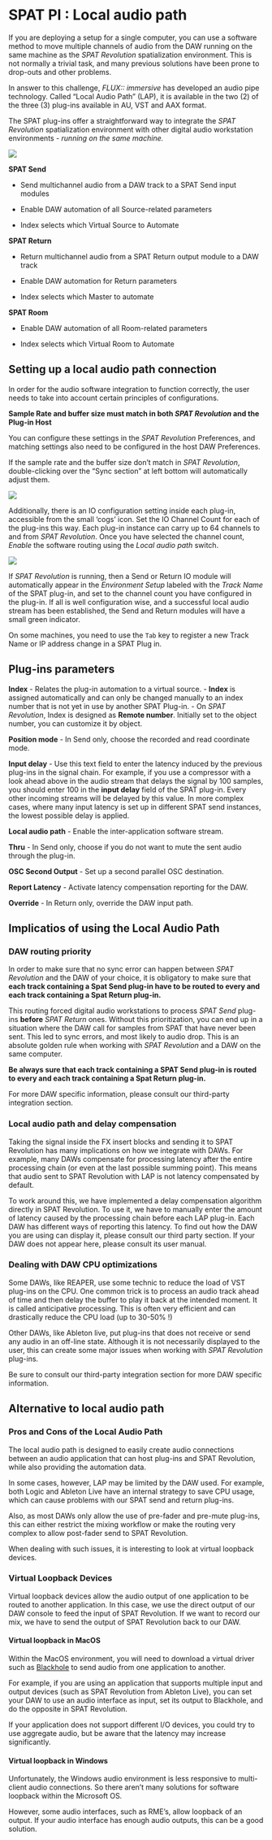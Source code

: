 # SPAT PI : Local audio path {#sec-lap}

If you are deploying a setup for a single computer, you can use a software method to move multiple channels of audio from the DAW running on the same machine as the _SPAT Revolution_ spatialization environment.
This is not normally a trivial task, and many previous solutions have been prone to drop-outs and other problems.

In answer to this challenge, *FLUX:: immersive* has developed an audio pipe technology. Called "Local Audio Path" (LAP), it is available in the two (2) of the three (3) plug-ins available in AU, VST and AAX format.

The SPAT plug-ins offer a straightforward way to integrate the _SPAT Revolution_ spatialization environment with other digital audio workstation environments - _running on the same machine._

![](https://media.githubusercontent.com/media/FLUX-SE/doc_images/main/SpatR/ThirdParty/ReaperPlugins.png)

**SPAT Send**

- Send multichannel audio from a DAW track to a SPAT Send input modules

- Enable DAW automation of all Source-related parameters

- Index selects which Virtual Source to Automate

**SPAT Return**

- Return multichannel audio from a SPAT Return output module to a DAW track

- Enable DAW automation for Return parameters

- Index selects which Master to automate


**SPAT Room**

- Enable DAW automation of all Room-related parameters

- Index selects which Virtual Room to Automate

## Setting up a local audio path connection

In order for the audio software integration to function correctly, the user needs to
take into account certain principles of configurations.

:::{.callout-warning}
 **Sample Rate and buffer size must match in both _SPAT Revolution_ and the Plug-in Host**
:::

You can configure these settings in the _SPAT Revolution_ Preferences, and matching settings also need to be configured in the host DAW Preferences.

:::{.callout-note}
If the sample rate and the buffer size don't match in  _SPAT Revolution_, double-clicking over the "Sync section" at left bottom will automatically adjust them.  
:::

![]( https://media.githubusercontent.com/media/FLUX-SE/doc_images/main/SpatR/ThirdParty/ReaperPluginsAdvancedPanel.png)

<!-- TODO: update the image ????-->

Additionally, there is an IO configuration setting inside each plug-in, accessible from the small 'cogs' icon.
Set the IO Channel Count for each of the plug-ins this way.
Each plug-in instance can carry up to 64 channels to and from _SPAT Revolution_.
Once you have selected the channel count, _Enable_ the software routing using the _Local audio path_ switch.

![](https://media.githubusercontent.com/media/FLUX-SE/doc_images/main/SpatR/Setup/InputModuleRow.png)

If _SPAT Revolution_ is running, then a Send or Return IO module will automatically appear in the _Environment Setup_ labeled with the _Track Name_ of the SPAT plug-in, and set to the channel count you have configured in the plug-in. If all is well configuration wise, and a successful local audio stream has been established, the Send and Return modules will have a small green indicator.

:::{.callout-note}
On some machines, you need to use the ```Tab``` key to register a new Track Name or IP address change in a SPAT Plug in.
:::

## Plug-ins parameters

**Index** - Relates the plug-in automation to a virtual source.
- **Index** is assigned automatically and can only be changed manually to an index number that is not yet in use by another SPAT Plug-in.
- On  _SPAT Revolution_, Index is designed as **Remote number**. Initially set to the object number, you can customize it by object.

**Position mode** - In Send only, choose the recorded and read coordinate mode.  

**Input delay** - Use this text field to enter the latency induced by the previous plug-ins in the signal chain. For example, if you use a compressor with a look ahead above in the audio stream that delays the signal by 100 samples, you should enter 100 in the **input delay** field of the SPAT plug-in. Every other incoming streams will be delayed by this value. In more complex cases, where many input latency is set up in different SPAT send instances, the lowest possible delay is applied.

**Local audio path** - Enable the inter-application software stream.

**Thru** - In Send only, choose if you do not want to mute the sent audio through the plug-in.

**OSC Second Output** - Set up a second parallel OSC destination.

**Report Latency** - Activate latency compensation reporting for the DAW.

**Override** - In Return only, override the DAW input path.

## Implicatios of using the Local Audio Path

### DAW routing priority

In order to make sure that no sync error can happen between _SPAT Revolution_ and the DAW of your choice, it is obligatory to make sure that **each track containing a Spat Send plug-in have to be routed to every and each track containing a Spat Return plug-in.**

This routing forced digital audio workstations to process *SPAT Send* plug-ins **before** *SPAT Return* ones. Without this prioritization, you can end up in a situation where the DAW call for samples from SPAT that have never been sent. This led to sync errors, and most likely to audio drop. This is an absolute golden rule when working with _SPAT Revolution_ and a DAW on the same computer.

:::{.callout-warning}
 **Be always sure that each track containing a SPAT Send plug-in is routed to every and each track containing a Spat Return plug-in.**
:::

For more DAW specific information, please consult our third-party integration section.

### Local audio path and delay compensation

Taking the signal inside the FX insert blocks and sending it to SPAT Revolution has many implications on how we integrate with DAWs. For example, many DAWs compensate for processing latency after the entire processing chain (or even at the last possible summing point). This means that audio sent to SPAT Revolution with LAP is not latency compensated by default.

To work around this, we have implemented a delay compensation algorithm directly in SPAT Revolution. To use it, we have to manually enter the amount of latency caused by the processing chain before each LAP plug-in. Each DAW has different ways of reporting this latency. To find out how the DAW you are using can display it, please consult our third party section. If your DAW does not appear here, please consult its user manual.

### Dealing with DAW CPU optimizations

Some DAWs, like REAPER, use some technic to reduce the load of VST plug-ins on the CPU. One common trick is to process an audio track ahead of time and then delay the buffer to play it back at the intended moment. It is called anticipative processing. This is often very efficient and can drastically reduce the CPU load (up to 30-50% !)

Other DAWs, like Ableton live, put plug-ins that does not receive or send any audio in an off-line state. Although it is not necessarily displayed to the user, this can create some major issues when working with _SPAT Revolution_ plug-ins.

:::{.callout-warning}
 Be sure to consult our third-party integration section for more DAW specific information.
:::

## Alternative to local audio path

### Pros and Cons of the Local Audio Path

The local audio path is designed to easily create audio connections between an audio application that can host plug-ins and SPAT Revolution, while also providing the automation data.

In some cases, however, LAP may be limited by the DAW used. For example, both Logic and Ableton Live have an internal strategy to save CPU usage, which can cause problems with our SPAT send and return plug-ins.

Also, as most DAWs only allow the use of pre-fader and pre-mute plug-ins, this can either restrict the mixing workflow or make the routing very complex to allow post-fader send to SPAT Revolution.

When dealing with such issues, it is interesting to look at virtual loopback devices.

### Virtual Loopback Devices

Virtual loopback devices allow the audio output of one application to be routed to another application. In this case, we use the direct output of our DAW console to feed the input of SPAT Revolution. If we want to record our mix, we have to send the output of SPAT Revolution back to our DAW.

#### Virtual loopback in MacOS

Within the MacOS environment, you will need to download a virtual driver such as [Blackhole](https://github.com/ExistentialAudio/BlackHole) to send audio from one application to another.

For example, if you are using an application that supports multiple input and output devices (such as SPAT Revolution from Ableton Live), you can set your DAW to use an audio interface as input, set its output to Blackhole, and do the opposite in SPAT Revolution.

If your application does not support different I/O devices, you could try to use aggregate audio, but be aware that the latency may increase significantly.

#### Virtual loopback in Windows

Unfortunately, the Windows audio environment is less responsive to multi-client audio connections. So there aren't many solutions for software loopback within the Microsoft OS.

However, some audio interfaces, such as RME's, allow loopback of an output. If your audio interface has enough audio outputs, this can be a good solution.